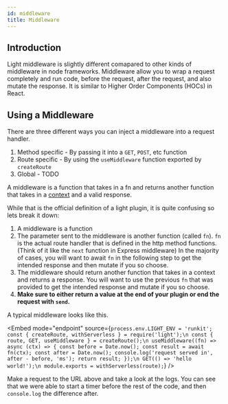 ```yaml
---
id: middleware
title: Middleware
---
```


## Introduction

Light middleware is slightly different comapared to other kinds of middleware in node frameworks. Middleware allow you to wrap a request completely and run code, before the request, after the request, and also mutate the response. It is similar to Higher Order Components (HOCs) in React.

## Using a Middleware

There are three different ways you can inject a middleware into a request handler.

1. Method specific - By passing it into a `GET`, `POST`, etc function
2. Route specific - By using the `useMiddleware` function exported by `createRoute`
3. Global - TODO

A middleware is a function that takes in a fn and returns another function that takes in a [context](core/context.md) and a valid response.

While that is the official definition of a light plugin, it is quite confusing so lets break it down:

1. A middleware is a function
2. The parameter sent to the middleware is another function (called `fn`). `fn` is the actual route handler that is defined in the http method functions. (Think of it like the `next` function in Express middleware) In the majority of cases, you will want to await `fn` in the following step to get the intended response and then mutate if you so choose.
3. The middleware should return another function that takes in a context and returns a response. You will want to use the previous `fn` that was provided to get the intended response and mutate if you so choose.
4. **Make sure to either return a value at the end of your plugin or end the request with `send`.**

A typical middleware looks like this.


<Embed
  mode="endpoint"
  source={`process.env.LIGHT_ENV = 'runkit';
const { createRoute, withServerless } = require('light');\n
const { route, GET, useMiddleware } = createRoute();\n
useMiddleware((fn) => async (ctx) => {
  const before = Date.now();
  const result = await fn(ctx);
  const after = Date.now();
  console.log('request served in', after - before, 'ms');
  return result;
});\n
GET(() => 'hello world!');\n
module.exports = withServerless(route);`}
/>

Make a request to the URL above and take a look at the logs. You can see that we were able to start a timer before the rest of the code, and then `console.log` the difference after.
